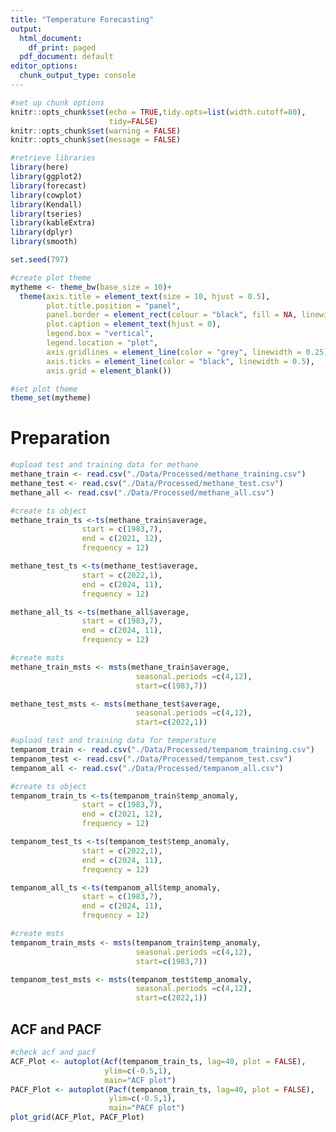 ```yaml
---
title: "Temperature Forecasting"
output:
  html_document:
    df_print: paged
  pdf_document: default
editor_options:
  chunk_output_type: console
---
```


```r
#set up chunk options
knitr::opts_chunk$set(echo = TRUE,tidy.opts=list(width.cutoff=80), 
                      tidy=FALSE) 
knitr::opts_chunk$set(warning = FALSE)
knitr::opts_chunk$set(message = FALSE)
```

```r
#retrieve libraries
library(here)
library(ggplot2)
library(forecast)
library(cowplot)
library(Kendall)
library(tseries)
library(kableExtra)
library(dplyr)
library(smooth)

set.seed(797)
```

```r
#create plot theme
mytheme <- theme_bw(base_size = 10)+
  theme(axis.title = element_text(size = 10, hjust = 0.5),
        plot.title.position = "panel",
        panel.border = element_rect(colour = "black", fill = NA, linewidth = 0.25),
        plot.caption = element_text(hjust = 0),
        legend.box = "vertical",
        legend.location = "plot",
        axis.gridlines = element_line(color = "grey", linewidth = 0.25),
        axis.ticks = element_line(color = "black", linewidth = 0.5),
        axis.grid = element_blank())

#set plot theme
theme_set(mytheme)
```

# Preparation

```r
#upload test and training data for methane
methane_train <- read.csv("./Data/Processed/methane_training.csv")
methane_test <- read.csv("./Data/Processed/methane_test.csv")
methane_all <- read.csv("./Data/Processed/methane_all.csv")

#create ts object
methane_train_ts <-ts(methane_train$average, 
                start = c(1983,7), 
                end = c(2021, 12), 
                frequency = 12)

methane_test_ts <-ts(methane_test$average, 
                start = c(2022,1), 
                end = c(2024, 11), 
                frequency = 12)

methane_all_ts <-ts(methane_all$average, 
                start = c(1983,7), 
                end = c(2024, 11), 
                frequency = 12)

#create msts
methane_train_msts <- msts(methane_train$average, 
                            seasonal.periods =c(4,12),
                            start=c(1983,7)) 

methane_test_msts <- msts(methane_test$average, 
                            seasonal.periods =c(4,12),
                            start=c(2022,1))

#upload test and training data for temperature
tempanom_train <- read.csv("./Data/Processed/tempanom_training.csv")
tempanom_test <- read.csv("./Data/Processed/tempanom_test.csv")
tempanom_all <- read.csv("./Data/Processed/tempanom_all.csv")

#create ts object
tempanom_train_ts <-ts(tempanom_train$temp_anomaly, 
                start = c(1983,7), 
                end = c(2021, 12), 
                frequency = 12)

tempanom_test_ts <-ts(tempanom_test$temp_anomaly, 
                start = c(2022,1), 
                end = c(2024, 11), 
                frequency = 12)

tempanom_all_ts <-ts(tempanom_all$temp_anomaly, 
                start = c(1983,7), 
                end = c(2024, 11), 
                frequency = 12)

#create msts
tempanom_train_msts <- msts(tempanom_train$temp_anomaly, 
                            seasonal.periods =c(4,12),
                            start=c(1983,7)) 

tempanom_test_msts <- msts(tempanom_test$temp_anomaly, 
                            seasonal.periods =c(4,12),
                            start=c(2022,1))
```

## ACF and PACF

```r
#check acf and pacf
ACF_Plot <- autoplot(Acf(tempanom_train_ts, lag=40, plot = FALSE), 
                     ylim=c(-0.5,1), 
                     main="ACF plot")
PACF_Plot <- autoplot(Pacf(tempanom_train_ts, lag=40, plot = FALSE), 
                      ylim=c(-0.5,1), 
                      main="PACF plot")
plot_grid(ACF_Plot, PACF_Plot)
```